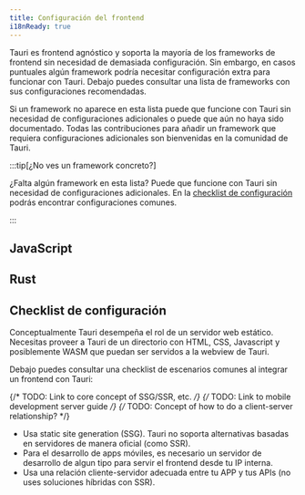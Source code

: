 ```yaml
---
title: Configuración del frontend
i18nReady: true
---
```



Tauri es frontend agnóstico y soporta la mayoría de los frameworks de frontend sin necesidad de demasiada configuración. Sin embargo, en casos puntuales algún framework podría necesitar configuración extra para funcionar con Tauri. Debajo puedes consultar una lista de frameworks con sus configuraciones recomendadas.

Si un framework no aparece en esta lista puede que funcione con Tauri sin necesidad de configuraciones adicionales o puede que aún no haya sido documentado. Todas las contribuciones para añadir un framework que requiera configuraciones adicionales son bienvenidas en la comunidad de Tauri.

:::tip[¿No ves un framework concreto?]

¿Falta algún framework en esta lista? Puede que funcione con Tauri sin necesidad de configuraciones adicionales. En la [checklist de configuración](#checklist-de-configuración) podrás encontrar configuraciones comunes.

:::

## JavaScript

<CardGrid>
	<LinkCard title="Next.js" href="/2/guide/frontend/nextjs" />
	<LinkCard title="Nuxt" href="/2/guide/frontend/nuxt" />
	<LinkCard title="Qwik" href="/2/guide/frontend/qwik" />
	<LinkCard title="Svelte" href="/2/guide/frontend/svelte" />
	<LinkCard title="Vite" href="/2/guide/frontend/vite" />
	<LinkCard title="Webpack" href="/2/guide/frontend/webpack" />
</CardGrid>

## Rust

<CardGrid>
	<LinkCard title="Leptos" href="/2/guide/frontend/leptos" />
	<LinkCard title="Sycamore" href="/2/guide/frontend/sycamore" />
	<LinkCard title="Trunk" href="/2/guide/frontend/trunk" />
	<LinkCard title="Yew" href="/2/guide/frontend/yew" />
</CardGrid>

## Checklist de configuración

Conceptualmente Tauri desempeña el rol de un servidor web estático. Necesitas proveer a Tauri de un directorio con HTML, CSS, Javascript y posiblemente WASM que puedan ser servidos a la webview de Tauri.

Debajo puedes consultar una checklist de escenarios comunes al integrar un frontend con Tauri:

{/* TODO: Link to core concept of SSG/SSR, etc. */}
{/* TODO: Link to mobile development server guide */}
{/* TODO: Concept of how to do a client-server relationship? */}

- Usa static site generation (SSG). Tauri no soporta alternativas basadas en servidores de manera oficial (como SSR).
- Para el desarrollo de apps móviles, es necesario un servidor de desarrollo de algun tipo para servir el frontend desde tu IP interna.
- Usa una relación cliente-servidor adecuada entre tu APP y tus APIs (no uses soluciones híbridas con SSR).
